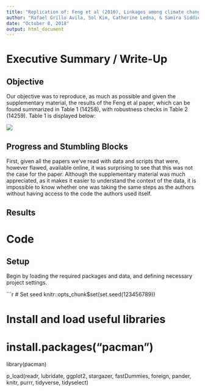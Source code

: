 ```yaml
---
title: "Replication of: Feng et al (2010), Linkages among climate change, crop yields, and Mexico-US cross-border migration"
author: "Rafael Grillo Avila, Sol Kim, Catherine Ledna, & Samira Siddique"
date: "October 8, 2018"
output: html_document
---
```


# Executive Summary / Write-Up

## Objective

Our objective was to reproduce, as much as possible and given the supplementary material, the results of the Feng et al paper, which can be found summarized in Table 1 (14258), with robustness checks in Table 2 (14259).  Table 1 is displayed below:

![](Table1.PNG)


## Progress and Stumbling Blocks

First, given all the papers we’ve read with data and scripts that were, however flawed, available online, it was surprising to see that this was not the case for the paper.  Although the supplementary material was much appreciated, as it makes it easier to understand the context of the data, it is impossible to know whether one was taking the same steps as the authors without having access to the code the authors used itself.


## Results


# Code

## Setup

Begin by loading the required packages and data, and defining necessary project settings.

```r
# Set seed
knitr::opts_chunk$set(set.seed(123456789))

# Install and load useful libraries
# install.packages("pacman")
library(pacman)

p_load(readr, lubridate, ggplot2, stargazer, fastDummies, 
       foreign, pander, knitr, purrr, tidyverse, tidyselect)